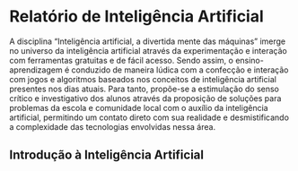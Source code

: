 # Relatório de Inteligência Artificial 


A disciplina "Inteligência artificial, a divertida mente das máquinas" imerge no universo da 
inteligência artificial através da experimentação e interação com ferramentas gratuitas e de fácil 
acesso. Sendo assim, o ensino-aprendizagem é conduzido de maneira lúdica com a confecção e interação 
com jogos e algoritmos baseados nos conceitos de inteligência artificial presentes nos dias atuais. 
Para tanto, propõe-se a estimulação do senso crítico e investigativo dos alunos através da proposição 
de soluções para problemas da escola e comunidade local com o auxílio da inteligência artificial, 
permitindo um contato direto com sua realidade e desmistificando a complexidade das tecnologias 
envolvidas nessa área. 



## Introdução à Inteligência Artificial 




